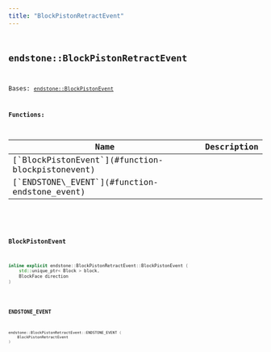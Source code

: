 ```yaml
---
title: "BlockPistonRetractEvent"
---
```


## <code className="doc-symbol doc-symbol-class"/> endstone::BlockPistonRetractEvent

Bases: [`endstone::BlockPistonEvent`](classendstone_1_1_block_piston_event.md)
















**Functions:**

<table>
<thead>
   <tr>
      <th>Name</th>
      <th>Description</th>
   </tr>
</thead>
<tbody>
<tr key="classendstone_1_1_block_piston_retract_event_1a4045e305bbfc65226b898f11a7ec8389">
    <td>[`BlockPistonEvent`](#function-blockpistonevent)</td>
    <td></td>
</tr>
<tr key="classendstone_1_1_block_piston_retract_event_1af6a5ca7f024254eef8e8d2395ab122f5">
    <td>[`ENDSTONE\_EVENT`](#function-endstone_event)</td>
    <td></td>
</tr>
</tbody>
</table>

### <code className="doc-symbol doc-symbol-function"/> BlockPistonEvent

```cpp
inline explicit endstone::BlockPistonRetractEvent::BlockPistonEvent (
    std::unique_ptr< Block > block,
    BlockFace direction
) 
```


### <code className="doc-symbol doc-symbol-function"/> ENDSTONE\_EVENT

```cpp
endstone::BlockPistonRetractEvent::ENDSTONE_EVENT (
    BlockPistonRetractEvent
) 
```

